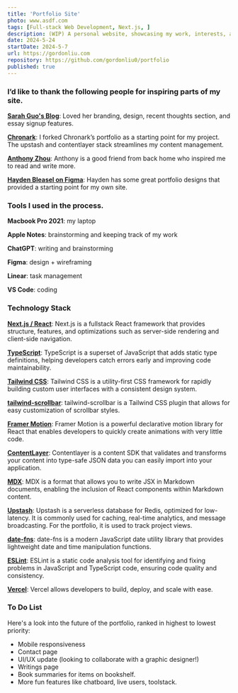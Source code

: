 ```yaml
---
title: 'Portfolio Site'
photo: www.asdf.com
tags: [Full-stack Web Development, Next.js, ]
description: (WIP) A personal website, showcasing my work, interests, and thoughts in a creative and digestible format. 
date: 2024-5-24
startDate: 2024-5-7
url: https://gordonliu.com
repository: https://github.com/gordonliu0/portfolio
published: true
---
```


### I’d like to thank the following people for inspiring parts of my site. 

**[Sarah Guo's Blog](https://sarahguo.com/blog)**: Loved her branding, design, recent thoughts section, and essay signup features. 

**[Chronark](https://chronark.com/)**: I forked Chronark’s portfolio as a starting point for my project. The upstash and contentlayer stack streamlines my content management.

**[Anthony Zhou](https://anthonyzhou.com/)**: Anthony is a good friend from back home who inspired me to read and write more. 

**[Hayden Bleasel on Figma](https://www.figma.com/@haydenbleasel)**: Hayden has some great portfolio designs that provided a starting point for my own site.


### Tools I used in the process.

**Macbook Pro 2021**: my laptop

**Apple Notes**: brainstorming and keeping track of my work

**ChatGPT**: writing and brainstorming

**Figma**: design + wireframing

**Linear**: task management

**VS Code**: coding

### Technology Stack

**[Next.js / React](https://github.com/vercel/next.js)**: Next.js is a fullstack React framework that provides structure, features, and optimizations such as server-side rendering and client-side navigation. 

**[TypeScript](https://github.com/microsoft/TypeScript)**: TypeScript is a superset of JavaScript that adds static type definitions, helping developers catch errors early and improving code maintainability.

**[Tailwind CSS](https://github.com/tailwindlabs/tailwindcss)**: Tailwind CSS is a utility-first CSS framework for rapidly building custom user interfaces with a consistent design system.

**[tailwind-scrollbar](https://github.com/adoxography/tailwind-scrollbar)**: tailwind-scrollbar is a Tailwind CSS plugin that allows for easy customization of scrollbar styles.

**[Framer Motion](https://github.com/framer/motion)**: Framer Motion is a powerful declarative motion library for React that enables developers to quickly create animations with very little code.

**[ContentLayer](https://github.com/contentlayerdev/contentlayer)**: Contentlayer is a content SDK that validates and transforms your content into type-safe JSON data you can easily import into your application.

**[MDX](https://github.com/mdx-js/mdx)**: MDX is a format that allows you to write JSX in Markdown documents, enabling the inclusion of React components within Markdown content.

**[Upstash](https://github.com/upstash)**: Upstash is a serverless database for Redis, optimized for low-latency. It is commonly used for caching, real-time analytics, and message broadcasting. For the portfolio, it is used to track project views. 

**[date-fns](https://github.com/date-fns/date-fns)**: date-fns is a modern JavaScript date utility library that provides lightweight date and time manipulation functions.

**[ESLint](https://github.com/eslint/eslint)**: ESLint is a static code analysis tool for identifying and fixing problems in JavaScript and TypeScript code, ensuring code quality and consistency.

**[Vercel](https://vercel.com/about)**: Vercel allows developers to build, deploy, and scale with ease.


### To Do List

Here's a look into the future of the portfolio, ranked in highest to lowest priority:
- Mobile responsiveness
- Contact page
- UI/UX update (looking to collaborate with a graphic designer!)
- Writings page
- Book summaries for items on bookshelf. 
- More fun features like chatboard, live users, toolstack. 
